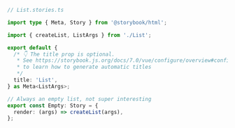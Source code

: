 ```ts
// List.stories.ts

import type { Meta, Story } from '@storybook/html';

import { createList, ListArgs } from './List';

export default {
  /* 👇 The title prop is optional.
   * See https://storybook.js.org/docs/7.0/vue/configure/overview#configure-story-loading
   * to learn how to generate automatic titles
   */
  title: 'List',
} as Meta<ListArgs>;

// Always an empty list, not super interesting
export const Empty: Story = {
  render: (args) => createList(args),
};
```
